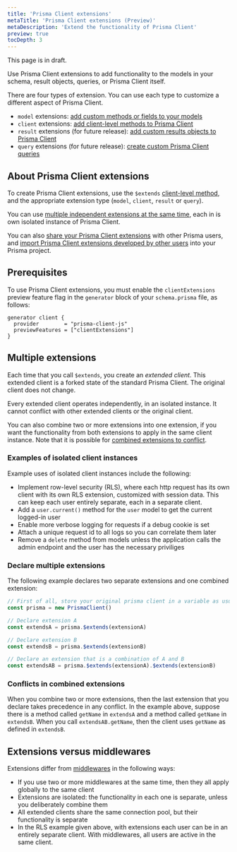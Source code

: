 ```yaml
---
title: 'Prisma Client extensions'
metaTitle: 'Prisma Client extensions (Preview)'
metaDescription: 'Extend the functionality of Prisma Client'
preview: true
tocDepth: 3
---
```


<TopBlock>

<Admonition type="warning">

This page is in draft.

</Admonition>

Use Prisma Client extensions to add functionality to the models in your schema, result objects, queries, or Prisma Client itself.

There are four types of extension. You can use each type to customize a different aspect of Prisma Client.

- `model` extensions: [add custom methods or fields to your models](/concepts/components/prisma-client/client-extensions/model)
- `client` extensions: [add client-level methods to Prisma Client](/concepts/components/prisma-client/client-extensions/client)
- `result` extensions (for future release): [add custom results objects to Prisma Client](/concepts/components/prisma-client/client-extensions/result)
- `query` extensions (for future release): [create custom Prisma Client queries](/concepts/components/prisma-client/client-extensions/query)

</TopBlock>

## About Prisma Client extensions

To create Prisma Client extensions, use the `$extends` [client-level method](/reference/api-reference/prisma-client-reference#client-methods), and the appropriate extension type (`model`, `client`, `result` or `query`).

You can use [multiple independent extensions at the same time](#multiple-extensions), each in is own isolated instance of Prisma Client.

You can also [share your Prisma Client extensions](/concepts/components/prisma-client/client-extensions/shared-extensions) with other Prisma users, and [import Prisma Client extensions developed by other users](#install-a-packaged-extension) into your Prisma project.

## Prerequisites

To use Prisma Client extensions, you must enable the `clientExtensions` preview feature flag in the `generator` block of your `schema.prisma` file, as follows:

```prisma
generator client {
  provider        = "prisma-client-js"
  previewFeatures = ["clientExtensions"]
}
```

## Multiple extensions

Each time that you call `$extends`, you create an _extended client_. This extended client is a forked state of the standard Prisma Client. The original client does not change.

Every extended client operates independently, in an isolated instance. It cannot conflict with other extended clients or the original client.

You can also combine two or more extensions into one extension, if you want the functionality from both extensions to apply in the same client instance. Note that it is possible for [combined extensions to conflict](#conflicts-in-combined-extensions).

### Examples of isolated client instances

Example uses of isolated client instances include the following:

- Implement row-level security (RLS), where each http request has its own client with its own RLS extension, customized with session data. This can keep each user entirely separate, each in a separate client.
- Add a `user.current()` method for the `user` model to get the current logged-in user
- Enable more verbose logging for requests if a debug cookie is set
- Attach a unique request id to all logs so you can correlate them later
- Remove a `delete` method from models unless the application calls the admin endpoint and the user has the necessary priviliges

### Declare multiple extensions

The following example declares two separate extensions and one combined extension:

```ts
// First of all, store your original prisma client in a variable as usual
const prisma = new PrismaClient()

// Declare extension A
const extendsA = prisma.$extends(extensionA)

// Declare extension B
const extendsB = prisma.$extends(extensionB)

// Declare an extension that is a combination of A and B
const extendsAB = prisma.$extends(extensionA).$extends(extensionB)
```

### Conflicts in combined extensions

When you combine two or more extensions, then the last extension that you declare takes precedence in any conflict. In the example above, suppose there is a method called `getName` in `extendsA` and a method called `getName` in `extendsB`. When you call `extendsAB.getName`, then the client uses `getName` as defined in `extendsB`.

## Extensions versus middlewares

Extensions differ from [middlewares](/concepts/components/prisma-client/middleware#performance-and-appropriate-use-cases) in the following ways:

- If you use two or more middlewares at the same time, then they all apply globally to the same client
- Extensions are isolated: the functionality in each one is separate, unless you deliberately combine them
- All extended clients share the same connection pool, but their functionality is separate
- In the RLS example given above, with extensions each user can be in an entirely separate client. With middlewares, all users are active in the same client.
